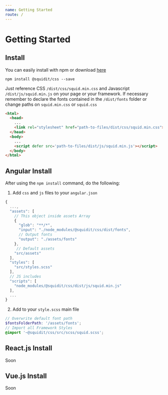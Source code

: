 ```yaml
---
name: Getting Started
route: /
---
```


# Getting Started

## Install

<p>
  You can easily install with npm or download <a href='https://github.com/squidit/css/releases' target='_blank'>here</a>
</p>

```shell
npm install @squidit/css --save
```

Just reference CSS ```/dist/css/squid.min.css``` and Javascript `/dist/js/squid.min.js` on your page or your framework.
If necessary remember to declare the fonts contained in the `/dist/fonts` folder or change paths on `squid.min.css` or `squid.css`

```html
<html>
  <head>
    ...
    <link rel="stylesheet" href="path-to-files/dist/css/squid.min.css">
  </head>
  <body>
    ...
    <script defer src='path-to-files/dist/js/squid.min.js'></script>
  </body>
</html>
```

## Angular Install

After using the `npm install` command, do the following:

1. Add `css` and `js` files to your `angular.json`
```js
{
  ...,
  "assets": [
    // This object inside assets Array
    {
      "glob": "**/*",
      "input": "./node_modules/@squidit/css/dist/fonts",
      // Output fonts
      "output": "./assets/fonts"
    },
     // Default assets
    "src/assets"
  ],
  "styles": [
    "src/styles.scss"
  ],
  // JS includes
  "scripts": [
    "node_modules/@squidit/css/dist/js/squid.min.js"
  ],
  ...
}
```

2. Add to your `style.scss` main file
```scss
// Overwrite default font path
$fontsFolderPath: '/assets/fonts';
// Import all Framework Styles
@import '~@squidit/css/src/scss/squid.scss';
```

## React.js Install

Soon

## Vue.js Install

Soon